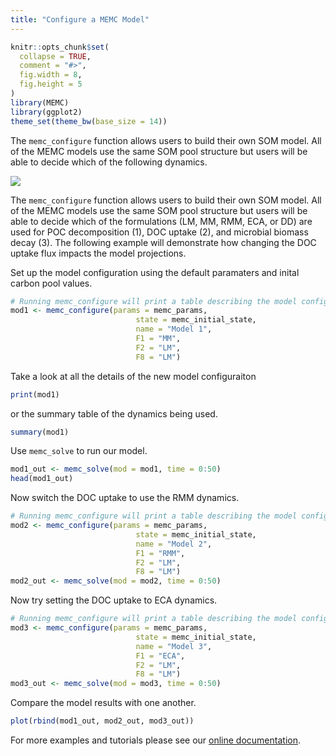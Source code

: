 ```yaml
---
title: "Configure a MEMC Model"
---
```


```r
knitr::opts_chunk$set(
  collapse = TRUE,
  comment = "#>", 
  fig.width = 8, 
  fig.height = 5
)
library(MEMC)
library(ggplot2)
theme_set(theme_bw(base_size = 14))
```


The `memc_configure` function allows users to build their own SOM model. All of the MEMC models use the same SOM pool structure but users will be able to decide which of the following dynamics.

![](pool_structure.png)

The `memc_configure` function allows users to build their own SOM model. All of the MEMC models use the same SOM pool structure but users will be able to decide which of the formulations (LM, MM, RMM, ECA, or DD) are used for POC decomposition (1), DOC uptake (2), and microbial biomass decay (3). The following example will demonstrate how changing the DOC uptake flux impacts the model projections. 

Set up the model configuration using the default paramaters and inital carbon pool values. 




```r
# Running memc_configure will print a table describing the model configuration. 
mod1 <- memc_configure(params = memc_params, 
                            state = memc_initial_state, 
                            name = "Model 1", 
                            F1 = "MM", 
                            F2 = "LM", 
                            F8 = "LM")
```

Take a look at all the details of the new model configuraiton
```r
print(mod1)
```

or the summary table of the dynamics being used. 

```r
summary(mod1)
```


Use `memc_solve` to run our model. 

```r
mod1_out <- memc_solve(mod = mod1, time = 0:50)
head(mod1_out)
```


Now switch the DOC uptake to use the RMM dynamics. 

```r
# Running memc_configure will print a table describing the model configuration. 
mod2 <- memc_configure(params = memc_params, 
                            state = memc_initial_state, 
                            name = "Model 2", 
                            F1 = "RMM", 
                            F2 = "LM", 
                            F8 = "LM")
mod2_out <- memc_solve(mod = mod2, time = 0:50)
```


Now try setting the DOC uptake to ECA dynamics. 


```r
# Running memc_configure will print a table describing the model configuration. 
mod3 <- memc_configure(params = memc_params, 
                            state = memc_initial_state, 
                            name = "Model 3", 
                            F1 = "ECA", 
                            F2 = "LM", 
                            F8 = "LM")
mod3_out <- memc_solve(mod = mod3, time = 0:50)
```


Compare the model results with one another. 


```r
plot(rbind(mod1_out, mod2_out, mod3_out))
```


For more examples and tutorials please see our [online documentation](https://microbial-explicit-model.github.io/MEMC/).


